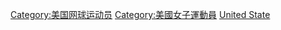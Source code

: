 [[Category:美国网球运动员|Category:美国网球运动员]]
[[Category:美國女子運動員|Category:美國女子運動員]]
[[Category:各國女子網球運動員|United State]]